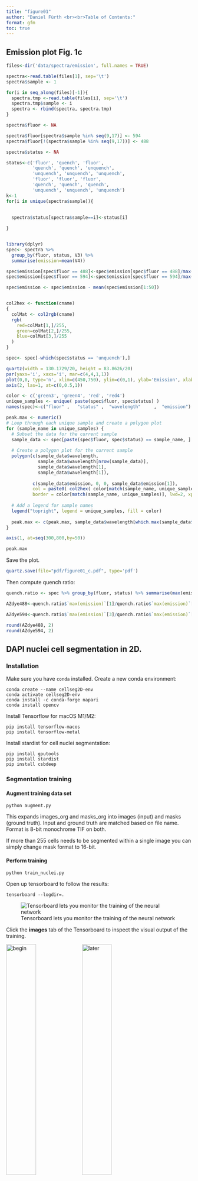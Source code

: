 ```yaml
---
title: "figure01"
author: "Daniel Fürth <br><br>Table of Contents:"
format: gfm
toc: true
---
```


## Emission plot Fig. 1c

```r
files<-dir('data/spectra/emission', full.names = TRUE)

spectra<-read.table(files[1], sep='\t')
spectra$sample <- 1

for(i in seq_along(files)[-1]){
  spectra.tmp <-read.table(files[i], sep='\t')
  spectra.tmp$sample <- i
  spectra <- rbind(spectra, spectra.tmp)
}
```

```r
spectra$fluor <- NA

spectra$fluor[spectra$sample %in% seq(9,17)] <- 594
spectra$fluor[!(spectra$sample %in% seq(9,17))] <- 488

spectra$status <- NA

status<-c('fluor', 'quench', 'fluor',
          'quench', 'quench', 'unquench',
          'unquench', 'unquench', 'unquench',
          'fluor', 'fluor', 'fluor',
          'quench', 'quench', 'quench',
          'unquench', 'unquench', 'unquench')
k<-1
for(i in unique(spectra$sample)){
  
  
  spectra$status[spectra$sample==i]<-status[i]

}


library(dplyr)
spec<- spectra %>% 
  group_by(fluor, status, V3) %>% 
  summarise(emission=mean(V4))

spec$emission[spec$fluor == 488]<-spec$emission[spec$fluor == 488]/max(spec$emission[spec$fluor == 488 & spec$status == 'fluor'])
spec$emission[spec$fluor == 594]<-spec$emission[spec$fluor == 594]/max(spec$emission[spec$fluor == 594 & spec$status == 'fluor'])

spec$emission <- spec$emission - mean(spec$emission[1:50])


col2hex <- function(cname)
{
  colMat <- col2rgb(cname)
  rgb(
    red=colMat[1,]/255,
    green=colMat[2,]/255,
    blue=colMat[3,]/255
  )
}

spec<- spec[-which(spec$status == 'unquench'),]

quartz(width = 130.1729/20, height = 83.8626/20)
par(yaxs='i', xaxs='i', mar=c(4,4,1,1))
plot(0,0, type='n', xlim=c(450,750), ylim=c(0,1), ylab='Emission', xlab="Wavelength (nm)", las=1, axes=F)
axis(2, las=1, at=c(0,0.5,1))

color <- c('green3', 'green4', 'red', 'red4')
unique_samples <- unique( paste(spec$fluor, spec$status) )
names(spec)<-c("fluor" ,   "status" ,  "wavelength"     ,  "emission")

peak.max <- numeric()
# Loop through each unique sample and create a polygon plot
for (sample_name in unique_samples) {
  # Subset the data for the current sample
  sample_data <- spec[paste(spec$fluor, spec$status) == sample_name, ]
  
  # Create a polygon plot for the current sample
  polygon(c(sample_data$wavelength, 
            sample_data$wavelength[nrow(sample_data)], 
            sample_data$wavelength[1],
            sample_data$wavelength[1]), 
          
          c(sample_data$emission, 0, 0, sample_data$emission[1]), 
          col = paste0( col2hex( color[match(sample_name, unique_samples)] ), '70' ),
          border = color[match(sample_name, unique_samples)], lwd=2, xpd=F )
  
  # Add a legend for sample names
  legend("topright", legend = unique_samples, fill = color)
  
  peak.max <- c(peak.max, sample_data$wavelength[which.max(sample_data$emission)] )
}

axis(1, at=seq(300,800,by=50))

peak.max
```

Save the plot.

```r
quartz.save(file="pdf/figure01_c.pdf", type='pdf')
```

Then compute quench ratio:
```r
quench.ratio <- spec %>% group_by(fluor, status) %>% summarise(max(emission))

AZdye488<-quench.ratio$`max(emission)`[1]/quench.ratio$`max(emission)`[2]

AZdye594<-quench.ratio$`max(emission)`[3]/quench.ratio$`max(emission)`[4]

round(AZdye488, 2)
round(AZdye594, 2)
```

## DAPI nuclei cell segmentation in 2D.

### Installation

Make sure you have `conda` installed.
Create a new conda environment:
```{eval=FALSE}
conda create --name cellseg2D-env
conda activate cellseg2D-env
conda install -c conda-forge napari   
conda install opencv
```

Install Tensorflow for macOS M1/M2:
```{eval=FALSE}
pip install tensorflow-macos
pip install tensorflow-metal
```

Install stardist for cell nuclei segmentation:
```{eval=FALSE}
pip install gputools
pip install stardist
pip install csbdeep
```

### Segmentation training

#### Augment training data set

```{eval=FALSE}
python augment.py
```

This expands images_org and masks_org into images (input) and masks (ground truth). Input and ground truth are matched based on file name. Format is 8-bit monochrome TIF on both.

If more than 255 cells needs to be segmented within a single image you can simply change mask format to 16-bit.

#### Perform training

```{eval=FALSE}
python train_nuclei.py
```

Open up tensorboard to follow the results:
```{eval=FALSE}
tensorboard --logdir=.
```



![Tensorboard lets you monitor the training of the neural network](./repo_img/tensorboard.png)


Click the **images** tab of the Tensorboard to inspect the visual output of the training.


::: {#fig-training layout-ncol=2}
![begin](./repo_img/tensorboard_img.png){#fig-begin width=40%}
![later](./repo_img/tensorboard_later.png){#fig-later width=40%} 

Training monitoring. Left is in the beginning right is later during training. Top row is input, middle is output of network and bottom is the reference (what the network should aim for).
:::

In detail:

- `net_input` is the input images. Notice a cell is only really present in the first out of three.
- `net_output0` is the current output from the network.
- `net_target0` is the ground truth (what the network ideally should have generated).

### Prediction

We have a script we can apply to any image for prediction.

```{eval=FALSE}
python predict_nuclei.py 
```

::: {#fig-dapi layout-ncol=2}

![input](./repo_img/example_image.jpg){#fig-input}

![output](./repo_img/example_labels.jpg){#fig-output}

Segmentation results.
:::
